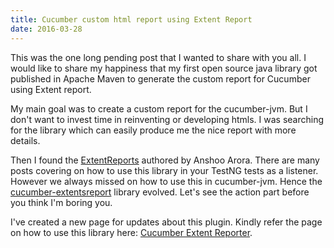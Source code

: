```yaml
---
title: Cucumber custom html report using Extent Report
date: 2016-03-28
---
```


This was the one long pending post that I wanted to share with you all. I would like to share my happiness that my first open source java library got published in Apache Maven to generate the custom report for Cucumber using Extent report.

My main goal was to create a custom report for the cucumber-jvm. But I don't want to invest time in reinventing or developing htmls. I was searching for the library which can easily produce me the nice report with more details.

Then I found the <a href="http://extentreports.relevantcodes.com/" target="_blank">ExtentReports</a> authored by Anshoo Arora. There are many posts covering on how to use this library in your TestNG tests as a listener. However we always missed on how to use this in cucumber-jvm. Hence the <a href="https://github.com/email2vimalraj/CucumberExtentReporter" target="_blank">cucumber-extentsreport</a> library evolved. Let's see the action part before you think I'm boring you.

I've created a new page for updates about this plugin. Kindly refer the page on how to use this library here: <a href="http://www.vimalselvam.com/cucumber-extent-reporter/">Cucumber Extent Reporter</a>.
